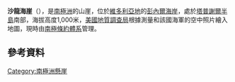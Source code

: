 {{coord|70|58|S|167|24|E|display=title}}

'''沙龍海崖'''（{{lang-en|Scharon Bluff}}），是[[南極洲|南極洲]]的山崖，位於[[維多利亞地|維多利亞地]]的[[彭內爾海岸|彭內爾海岸]]，處於[[塔普謝爾半島|塔普謝爾半島]]南部，海拔高度1,000米，[[美國地質調查局|美國地質調查局]]根據測量和該國海軍的空中照片繪入地圖，現時由[[南極條約體系|南極條約體系]]管理。

==參考資料==
{{usgs-gazetteer}}

[[Category:南極洲懸崖|Category:南極洲懸崖]]


{{Antarctica-geo-stub}}